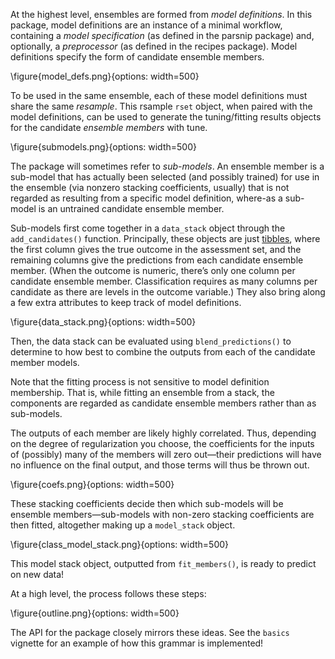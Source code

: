 At the highest level, ensembles are formed from _model definitions_. In this package, model definitions are an instance of a minimal workflow, containing a _model specification_ (as defined in the parsnip package) and, optionally, a _preprocessor_ (as defined in the recipes package). Model definitions specify the form of candidate ensemble members.

\\figure{model_defs.png}{options: width=500}

To be used in the same ensemble, each of these model definitions must share the same _resample_. This rsample `rset` object, when paired with the model definitions, can be used to generate the tuning/fitting results objects for the candidate _ensemble members_ with tune.

\\figure{submodels.png}{options: width=500}

The package will sometimes refer to _sub-models_. An ensemble member is a sub-model that has actually been selected (and possibly trained) for use in the ensemble (via nonzero stacking coefficients, usually) that is not regarded as resulting from a specific model definition, where-as a sub-model is an untrained candidate ensemble member.

Sub-models first come together in a `data_stack` object through the `add_candidates()` function. Principally, these objects are just [tibbles](https://tibble.tidyverse.org/), where the first column gives the true outcome in the assessment set, and the remaining columns give the predictions from each candidate ensemble member. (When the outcome is numeric, there's only one column per candidate ensemble member. Classification requires as many columns per candidate as there are levels in the outcome variable.) They also bring along a few extra attributes to keep track of model definitions.

\\figure{data_stack.png}{options: width=500}

Then, the data stack can be evaluated using `blend_predictions()` to determine to how best to combine the outputs from each of the candidate member models.  

Note that the fitting process is not sensitive to model definition membership. That is, while fitting an ensemble from a stack, the components are regarded as candidate ensemble members rather than as sub-models.   

The outputs of each member are likely highly correlated. Thus, depending on the degree of regularization you choose, the coefficients for the inputs of (possibly) many of the members will zero out—their predictions will have no influence on the final output, and those terms will thus be thrown out.  

\\figure{coefs.png}{options: width=500}

These stacking coefficients decide then which sub-models will be ensemble members—sub-models with non-zero stacking coefficients are then fitted, altogether making up a `model_stack` object.

\\figure{class_model_stack.png}{options: width=500}

This model stack object, outputted from `fit_members()`, is ready to predict on new data!

At a high level, the process follows these steps:

\\figure{outline.png}{options: width=500}

The API for the package closely mirrors these ideas. See the `basics` vignette for an example of how this grammar is implemented!
